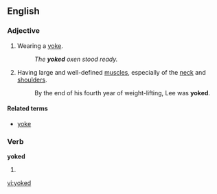 ==English==

===Adjective===
{{en-adj|-}}

# Wearing a [[yoke]].
#: ''The '''yoked''' oxen stood ready.''
# {{bodybuilding}} Having large and well-defined [[muscle]]s, especially of the [[neck]] and [[shoulder]]s.
#: By the end of his fourth year of weight-lifting, Lee was '''yoked'''.

====Related terms====
* [[yoke]]

===Verb===
'''yoked'''

# {{past of|[[yoke]]}}

[[vi:yoked]]
